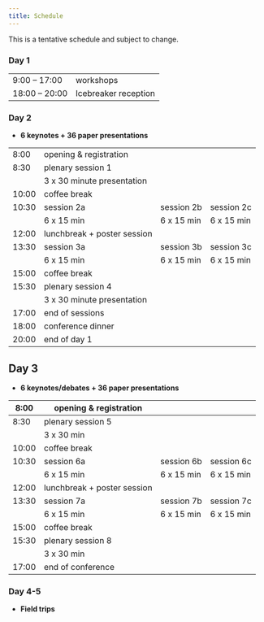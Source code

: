 ```yaml
---
title: Schedule
---
```


::: {.callout-note}
This is a tentative schedule and subject to change. 
:::

### Day 1

|               |                      |
|---------------|----------------------|
| 9:00 – 17:00  | workshops            |
| 18:00 – 20:00 | Icebreaker reception |


### Day 2

+ **6 keynotes + 36 paper presentations**

|       |                             |            |            |
| ----- | --------------------------- | ---        | ---        |
| 8:00  | opening & registration      |
| 8:30  | plenary session 1           |
|       | 3 x 30 minute presentation  |
| 10:00 | coffee break                |            |            |
| 10:30 | session 2a                  | session 2b | session 2c |
|       | 6 x 15 min                  | 6 x 15 min | 6 x 15 min |
| 12:00 | lunchbreak + poster session |
| 13:30 | session 3a                  | session 3b | session 3c |
|       | 6 x 15 min                  | 6 x 15 min | 6 x 15 min |
| 15:00 | coffee break                |
| 15:30 | plenary session 4           |
|       | 3 x 30 minute presentation  |
| 17:00 | end of sessions             |
| 18:00 | conference dinner           |
| 20:00 | end of day 1                |



## Day 3

+ **6 keynotes/debates + 36 paper presentations**

| 8:00  | opening & registration      |            |            |
| ----- | --------------------------- |--|--|
| 8:30  | plenary session 5           |
|       | 3 x 30 min                  |
| 10:00 | coffee break                |            |            |
| 10:30 | session 6a                  | session 6b | session 6c |
|       | 6 x 15 min                  | 6 x 15 min | 6 x 15 min |
| 12:00 | lunchbreak + poster session |
| 13:30 | session 7a                  | session 7b | session 7c |
|       | 6 x 15 min                  | 6 x 15 min | 6 x 15 min |
| 15:00 | coffee break                |
| 15:30 | plenary session 8           |
|       | 3 x 30 min                  |
| 17:00 | end of conference           |

### Day 4-5

* **Field trips**
